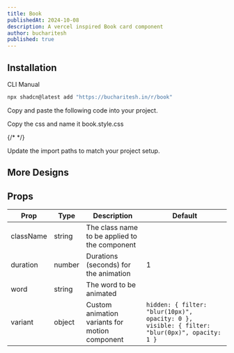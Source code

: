 ```yaml
---
title: Book
publishedAt: 2024-10-08
description: A vercel inspired Book card component
author: bucharitesh
published: true
---
```


<ComponentPreview name="book-demo" />


## Installation

<Tabs defaultValue="cli">

<TabsList>
  <TabsTrigger value="cli">CLI</TabsTrigger>
  <TabsTrigger value="manual">Manual</TabsTrigger>
</TabsList>
<TabsContent value="cli">

```bash
npx shadcn@latest add "https://bucharitesh.in/r/book"
```

</TabsContent>

<TabsContent value="manual">

<Steps>

<Step>Copy and paste the following code into your project.</Step>

<ComponentSource name="book" />

<Step>Copy the css and name it book.style.css</Step>

{/* <ComponentCSS name="book.style.css" /> */}

<Step>Update the import paths to match your project setup.</Step>

</Steps>

</TabsContent>

</Tabs>

## More Designs

<ComponentPreview name="book-variant-demo" />

## Props

| Prop      | Type   | Description                                    | Default                                                                                      |
| --------- | ------ | ---------------------------------------------- | -------------------------------------------------------------------------------------------- |
| className | string | The class name to be applied to the component  |                                                                                              |
| duration  | number | Durations (seconds) for the animation          | 1                                                                                            |
| word      | string | The word to be animated                        |                                                                                              |
| variant   | object | Custom animation variants for motion component | `hidden: { filter: "blur(10px)", opacity: 0 }, visible: { filter: "blur(0px)", opacity: 1 }` |